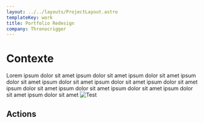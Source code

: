 ```yaml
---
layout: ../../layouts/ProjectLayout.astro
templateKey: work
title: Portfolio Redesign
company: Thronocrigger
---
```


# Contexte

Lorem ipsum dolor sit amet ipsum dolor sit amet ipsum dolor sit amet ipsum dolor sit amet ipsum dolor sit amet ipsum dolor sit amet ipsum dolor sit amet ipsum dolor sit amet ipsum dolor sit amet ipsum dolor sit amet ipsum dolor sit amet ipsum dolor sit amet 
![Test](../../assets/projects/thronocrigger/thronocrigger.png)

## Actions

